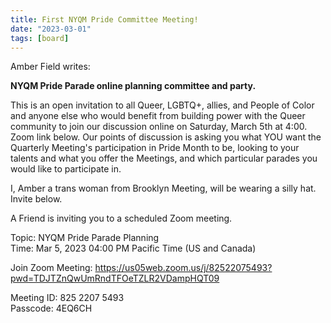 ```yaml
---
title: First NYQM Pride Committee Meeting!
date: "2023-03-01"
tags: [board]
---
```


Amber Field writes:

**NYQM Pride Parade online planning committee and party.**

This is an open invitation to all Queer, LGBTQ+, allies, and People of Color and anyone else who would benefit from building power with the Queer community to join our discussion online on Saturday, March 5th at 4:00. Zoom link below. Our points of discussion is asking you what YOU want the Quarterly Meeting's participation in Pride Month to be, looking to your talents and what you offer the Meetings, and which particular parades you would like to participate in.

I, Amber a trans woman from Brooklyn Meeting, will be wearing a silly hat. Invite below.

A Friend is inviting you to a scheduled Zoom meeting.

Topic: NYQM Pride Parade Planning<br/>
Time: Mar 5, 2023 04:00 PM Pacific Time (US and Canada)

Join Zoom Meeting:
https://us05web.zoom.us/j/82522075493?pwd=TDJTZnQwUmRndTFOeTZLR2VDampHQT09

Meeting ID: 825 2207 5493<br/>
Passcode: 4EQ6CH
